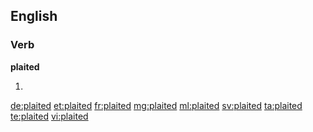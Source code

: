 ==English==

===Verb===
'''plaited'''

# {{past of|plait}}

[[de:plaited]]
[[et:plaited]]
[[fr:plaited]]
[[mg:plaited]]
[[ml:plaited]]
[[sv:plaited]]
[[ta:plaited]]
[[te:plaited]]
[[vi:plaited]]